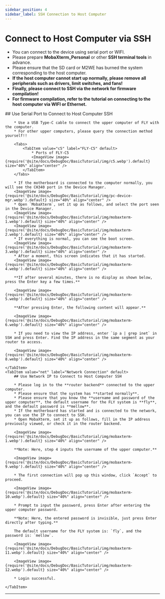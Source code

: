 ```yaml
---
sidebar_position: 4
sidebar_label: SSH Connection to Host Computer
---
```


# Connect to Host Computer via SSH

* You can connect to the device using serial port or WIFI.
* Please prepare **MobaXterm_Personal** or other **SSH terminal tools** in advance.
* Please ensure that the SD card or M2WE has burned the system corresponding to the host computer.
* **If the host computer cannot start up normally, please remove all peripherals such as drivers, limit switches, and fans!**
* **Finally, please connect to SSH via the network for firmware compilation!**
* **For firmware compilation, refer to the tutorial on connecting to the host computer via WIFI or Ethernet.**

<Tabs>
    <TabItem value="serial" label="Serial Connection" default>
        ## Use Serial Port to Connect to Host Computer SSH

        * Use a USB Type-C cable to connect the upper computer of FLY with the computer.
        * For other upper computers, please query the connection method yourself!!

        <Tabs>
            <TabItem value="c5" label="FLY-C5" default>
                * Ports of FLY-C5
                <ImageView image={require('@site/docs/DebugDoc/BasicTutorial/img/c5.webp').default} size="40%" align="center" />
            </TabItem>
        </Tabs>

        * If the motherboard is connected to the computer normally, you will see the CH340 port in the Device Manager.
        <ImageView image={require('@site/docs/DebugDoc/BasicTutorial/img/pc-device-mgr.webp').default} size="40%" align="center" />
        * Open `MobaXterm`, set it up as follows, and select the port seen in the Device Manager.
        <ImageView image={require('@site/docs/DebugDoc/BasicTutorial/img/mobaxterm-1.webp').default} size="40%" align="center" />
        <ImageView image={require('@site/docs/DebugDoc/BasicTutorial/img/mobaxterm-2.webp').default} size="40%" align="center" />
        * If everything is normal, you can see the boot screen.
        <ImageView image={require('@site/docs/DebugDoc/BasicTutorial/img/mobaxterm-3.webp').default} size="40%" align="center" />
        * After a moment, this screen indicates that it has started.
        <ImageView image={require('@site/docs/DebugDoc/BasicTutorial/img/mobaxterm-4.webp').default} size="40%" align="center" />

        **If after several minutes, there is no display as shown below, press the Enter key a few times.**

        <ImageView image={require('@site/docs/DebugDoc/BasicTutorial/img/mobaxterm-5.webp').default} size="40%" align="center" />

        **After pressing Enter, the following content will appear.**

        <ImageView image={require('@site/docs/DebugDoc/BasicTutorial/img/mobaxterm-6.webp').default} size="40%" align="center" />

        * If you need to view the IP address, enter `ip a | grep inet` in SSH and press Enter. Find the IP address in the same segment as your router to access.

        <ImageView image={require('@site/docs/DebugDoc/BasicTutorial/img/mobaxterm-8.webp').default} size="40%" align="center" />

    </TabItem>
    <TabItem value="net" label="Network Connection" default>
        ## Use Network IP to Connect to Host Computer SSH

        * Please log in to the **router backend** connected to the upper computer.
        * Please ensure that the system has **started normally**.
        * Please ensure that you know the **username and password of the upper computer**, the default username for the FLY system is **fly**, and the default password is **mellow**.
        * If the motherboard has started and is connected to the network, you can use the IP to connect to SSH.
        * Open MobaXterm, set it up as follows, fill in the IP address previously viewed, or check it in the router backend.

        <ImageView image={require('@site/docs/DebugDoc/BasicTutorial/img/mobaxterm-1.webp').default} size="40%" align="center" />

        **Note: Here, step 4 inputs the username of the upper computer.**

        <ImageView image={require('@site/docs/DebugDoc/BasicTutorial/img/mobaxterm-9.webp').default} size="40%" align="center" />

        * The first connection will pop up this window, click `Accept` to proceed.

        <ImageView image={require('@site/docs/DebugDoc/BasicTutorial/img/mobaxterm-10.webp').default} size="40%" align="center" />

        * Prompt to input the password, press Enter after entering the upper computer password.

        **Note: Here, the entered password is invisible, just press Enter directly after typing.**

        The default username for the FLY system is: `fly`, and the password is: `mellow`.

        <ImageView image={require('@site/docs/DebugDoc/BasicTutorial/img/mobaxterm-11.webp').default} size="40%" align="center" />

        <ImageView image={require('@site/docs/DebugDoc/BasicTutorial/img/mobaxterm-12.webp').default} size="40%" align="center" />

        * Login successful.

    </TabItem>
</Tabs>

----
